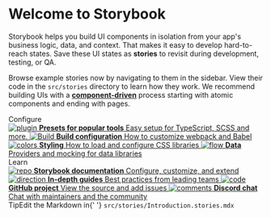 
<Meta title="Example/Introduction" />

<Story name="bla">
  <MyButton />
</Story>

<style>{`
  .subheading {
    --mediumdark: '#999999';
    font-weight: 900;
    font-size: 13px;
    color: #999;
    letter-spacing: 6px;
    line-height: 24px;
    text-transform: uppercase;
    margin-bottom: 12px;
    margin-top: 40px;
  }

.link-list {
display: grid;
grid-template-columns: 1fr;
grid-template-rows: 1fr 1fr;
row-gap: 10px;
}

@media (min-width: 620px) {
.link-list {
row-gap: 20px;
column-gap: 20px;
grid-template-columns: 1fr 1fr;
}
}

@media all and (-ms-high-contrast:none) {
.link-list {
display: -ms-grid;
-ms-grid-columns: 1fr 1fr;
-ms-grid-rows: 1fr 1fr;
}
}

.link-item {
display: block;
padding: 20px 30px 20px 15px;
border: 1px solid #00000010;
border-radius: 5px;
transition: background 150ms ease-out, border 150ms ease-out, transform 150ms ease-out;
color: #333333;
display: flex;
align-items: flex-start;
}

.link-item:hover {
border-color: #1EA7FD50;
transform: translate3d(0, -3px, 0);
box-shadow: rgba(0, 0, 0, 0.08) 0 3px 10px 0;
}

.link-item:active {
border-color: #1EA7FD;
transform: translate3d(0, 0, 0);
}

.link-item strong {
font-weight: 700;
display: block;
margin-bottom: 2px;
}

.link-item img {
height: 40px;
width: 40px;
margin-right: 15px;
flex: none;
}

.link-item span {
font-size: 14px;
line-height: 20px;
}

.tip {
display: inline-block;
border-radius: 1em;
font-size: 11px;
line-height: 12px;
font-weight: 700;
background: #E7FDD8;
color: #66BF3C;
padding: 4px 12px;
margin-right: 10px;
vertical-align: top;
}

.tip-wrapper {
font-size: 13px;
line-height: 20px;
margin-top: 40px;
margin-bottom: 40px;
}

.tip-wrapper code {
font-size: 12px;
display: inline-block;
}

`}</style>

# Welcome to Storybook

Storybook helps you build UI components in isolation from your app's business logic, data, and context.
That makes it easy to develop hard-to-reach states. Save these UI states as **stories** to revisit during development, testing, or QA.

Browse example stories now by navigating to them in the sidebar.
View their code in the `src/stories` directory to learn how they work.
We recommend building UIs with a [**component-driven**](https://componentdriven.org) process starting with atomic components and ending with pages.

<div className="subheading">Configure</div>

<div className="link-list">
  <a
    className="link-item"
    href="https://storybook.js.org/docs/react/addons/addon-types"
    target="_blank"
  >
    <img src={Plugin} alt="plugin" />
    <span>
      <strong>Presets for popular tools</strong>
      Easy setup for TypeScript, SCSS and more.
    </span>
  </a>
  <a
    className="link-item"
    href="https://storybook.js.org/docs/react/configure/webpack"
    target="_blank"
  >
    <img src={StackAlt} alt="Build" />
    <span>
      <strong>Build configuration</strong>
      How to customize webpack and Babel
    </span>
  </a>
  <a
    className="link-item"
    href="https://storybook.js.org/docs/react/configure/styling-and-css"
    target="_blank"
  >
    <img src={Colors} alt="colors" />
    <span>
      <strong>Styling</strong>
      How to load and configure CSS libraries
    </span>
  </a>
  <a
    className="link-item"
    href="https://storybook.js.org/docs/react/get-started/setup#configure-storybook-for-your-stack"
    target="_blank"
  >
    <img src={Flow} alt="flow" />
    <span>
      <strong>Data</strong>
      Providers and mocking for data libraries
    </span>
  </a>
</div>

<div className="subheading">Learn</div>

<div className="link-list">
  <a className="link-item" href="https://storybook.js.org/docs" target="_blank">
    <img src={Repo} alt="repo" />
    <span>
      <strong>Storybook documentation</strong>
      Configure, customize, and extend
    </span>
  </a>
  <a
    className="link-item"
    href="https://storybook.js.org/tutorials/"
    target="_blank"
  >
    <img src={Direction} alt="direction" />
    <span>
      <strong>In-depth guides</strong>
      Best practices from leading teams
    </span>
  </a>
  <a
    className="link-item"
    href="https://github.com/storybookjs/storybook"
    target="_blank"
  >
    <img src={Code} alt="code" />
    <span>
      <strong>GitHub project</strong>
      View the source and add issues
    </span>
  </a>
  <a className="link-item" href="https://discord.gg/storybook" target="_blank">
    <img src={Comments} alt="comments" />
    <span>
      <strong>Discord chat</strong>
      Chat with maintainers and the community
    </span>
  </a>
</div>

<div className="tip-wrapper">
  <span className="tip">Tip</span>Edit the Markdown in{' '}
  <code>src/stories/Introduction.stories.mdx</code>
</div>

<MyButton />
